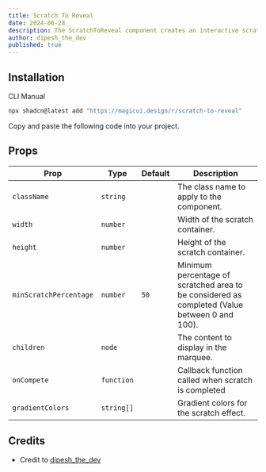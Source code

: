```yaml
---
title: Scratch To Reveal
date: 2024-06-28
description: The ScratchToReveal component creates an interactive scratch-off effect with customizable dimensions and animations, revealing hidden content beneath.
author: dipesh_the_dev
published: true
---
```


<ComponentPreview name="scratch-to-reveal-demo" />

## Installation

<Tabs defaultValue="cli">

<TabsList>
  <TabsTrigger value="cli">CLI</TabsTrigger>
  <TabsTrigger value="manual">Manual</TabsTrigger>
</TabsList>
<TabsContent value="cli">

```bash
npx shadcn@latest add "https://magicui.design/r/scratch-to-reveal"
```

</TabsContent>

<TabsContent value="manual">

<Steps>

<Step>Copy and paste the following code into your project.</Step>

<ComponentSource name="scratch-to-reveal" />

</Steps>

</TabsContent>

</Tabs>

## Props

| Prop                   | Type       | Default | Description                                                                                   |
| ---------------------- | ---------- | ------- | --------------------------------------------------------------------------------------------- |
| `className`            | `string`   |         | The class name to apply to the component.                                                     |
| `width`                | `number`   |         | Width of the scratch container.                                                               |
| `height`               | `number`   |         | Height of the scratch container.                                                              |
| `minScratchPercentage` | `number`   | `50`    | Minimum percentage of scratched area to be considered as completed (Value between 0 and 100). |
| `children`             | `node`     |         | The content to display in the marquee.                                                        |
| `onCompete`            | `function` |         | Callback function called when scratch is completed                                            |
| `gradientColors`       | `string[]` |         | Gradient colors for the scratch effect.                                                       |

## Credits

- Credit to [dipesh_the_dev](https://www.x.com/dipesh_the_dev)
